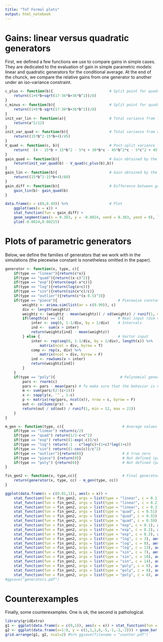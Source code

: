 ```yaml
---
title: "ToT Formal plots"
output: html_notebook
---
```



# Gains: linear versus quadratic generators

First, we defined a few functions we use to compare gains in simple cases. They are dedicated to the evaluation of gain in simple parametric models: linear and quadratic generators for the conditional average. At the end of the chunck, we compare the relative gains from one generator to another under an iso-variance constraint.

```r
c_plus <- function(b){                          # Split point for quadratic generator (1)
    return((1+6*b+sqrt(17-36*b+36*b^2))/8)
}
c_minus <- function(b){                         # Split point for quadratic generator (2)
    return((1+6*b-sqrt(17-36*b+36*b^2))/8)
}
init_var_lin <- function(a){                    # Total variance from linear generator
    return(a^2/12)
}
init_var_quad <- function(b){                   # Total variance from quadratic generator
    return((15*b^2-15*b+4)/45)
}
V_quad <- function(c, b){                       # Post-split variance for the quadratic generator
    return(  (4 - 15*b + 15*b^2 - 5*c + 30*b*c - 45*b^2*c - 5*c^2 + 45*b^2*c^2 + 5*c^3 - 30*b*c^3 + 5*c^4)/45)
}
gain_quad <- function(b){                       # Gain obtained by the quadratic generator
    return(init_var_quad(b) - V_quad(c_plus(b),b))
}
gain_lin <- function(b){                        # Gain obtained by the linear generator under iso-variance
    return((15*b^2-15*b+4)/60)
}
gain_diff <- function(b){                       # Difference between gains
    gain_lin(b)- gain_quad(b)
}

data.frame(x = c(0,0.49)) %>%                   # Plot
    ggplot(aes(x = x)) + 
    stat_function(fun = gain_diff) +
    geom_segment(aes(x = 0.383, y = -0.0024, xend = 0.383, yend = 0), linetype = 2) +
    ylim(-0.0024,0.00215)
```


# Plots of parametric generators

Below, we define the families of generators that we work with in the simulations (the piecewise constant is nonetheless omitted in the paper).

```r
generator <- function(x, type, c){
    if(type == "linear"){return(c*x)}
    if(type == "quad"){return((x-c)^2)}
    if(type == "exp"){return(exp(-x*c))}
    if(type == "log"){return(log(x+c))}
    if(type == "sin"){return(sin(x*c)/c)}
    if(type == "outlier"){return(c*(x-0.5)^3)}
    if(type == "piece"){                            # Piecewise constant
        weightz <- arima.sim(list(ar = c(0.99)), c)
        div <- length(weightz)
        weightz <- (weightz - mean(weightz)) / sd(weightz) / runif(1, min = 8, max = 13)
        if(length(x) == 1){                         # Real input (dim = 1)
            inter <- seq(0, 1-1/div, by = 1/div)    # Intervals
            ind <-  sum(x > inter)
            return(weightz[ind] - mean(weightz))
        } else {                                    # Vector input
            inter <- rep(seq(0, 1-1/div, by = 1/div), length(x)) %>%
                matrix(ncol = div, byrow = T)
            comp <- rep(x, div) %>%
                matrix(ncol = div, byrow = F)
            ind <- rowSums(x > inter)
            return(weightz[ind])
        }
    }
    if(type == "poly"){                              # Polynomial generator
        pars <- rnorm(c) 
        pars <- pars - mean(pars) # To make sure that the behavior is not too montonous
        m <- sum(pars/(2:(c+1)))
        x <- sapply(x, `^`, 1:c)
        p <- matrix(rep(pars, ncol(x)), nrow = c, byrow = F)
        out <- colSums(p*x) - m
        return(out / sd(out) / runif(1, min = 12, max = 21))
    }
}

m_gen <- function(type, c){                           # Average values
    if(type == "linear") return(c/2) 
    if(type == "quad") return(1/3-c+c^2)
    if(type == "exp") return((1-exp(-c))/c)
    if(type == "log") return(-1 - c*log(c)+(1+c)*log(1+c))
    if(type == "sin") return((1-cos(c))/c^2)
    if(type == "outlier"){return(0)}                  # A true zero
    if(type == "piece") {return(0)}                   # Not defined (parameter dependent)
    if(type == "poly") {return(0)}                    # Not defined (parameter dependent)
}

fin_gen2 <- function(x, type,cc){                     # Final generator: with mean retrieved
    return(generator(x, type, cc) - m_gen(type, cc))
}

ggplot(data.frame(x = c(0.01,1)), aes(x = x)) +
    stat_function(fun = fin_gen2, args = list(type = "linear", c = 0.1), aes(color = "linear")) +
    stat_function(fun = fin_gen2, args = list(type = "linear", c = 0.2), aes(color = "linear")) +
    stat_function(fun = fin_gen2, args = list(type = "linear", c = 0.3), aes(color = "linear")) +
    stat_function(fun = fin_gen2, args = list(type = "quad", c = 0.51), aes(color = "quad")) +
    stat_function(fun = fin_gen2, args = list(type = "quad", c = 0.55), aes(color = "quad")) +
    stat_function(fun = fin_gen2, args = list(type = "quad", c = 0.59), aes(color = "quad")) +
    stat_function(fun = fin_gen2, args = list(type = "exp", c = 0.1), aes(color = "exp")) +
    stat_function(fun = fin_gen2, args = list(type = "exp", c = 0.2), aes(color = "exp")) +
    stat_function(fun = fin_gen2, args = list(type = "exp", c = 0.3), aes(color = "exp")) +
    stat_function(fun = fin_gen2, args = list(type = "log", c = 3), aes(color = "log")) +
    stat_function(fun = fin_gen2, args = list(type = "log", c = 8), aes(color = "log")) +
    stat_function(fun = fin_gen2, args = list(type = "log", c = 13), aes(color = "log")) +
    stat_function(fun = fin_gen2, args = list(type = "sin", c = 7), aes(color = "sin")) +
    stat_function(fun = fin_gen2, args = list(type = "sin", c = 10), aes(color = "sin")) +
    stat_function(fun = fin_gen2, args = list(type = "sin", c = 14), aes(color = "sin")) +
    stat_function(fun = fin_gen2, args = list(type = "poly", c = 6), aes(color = "poly")) +
    stat_function(fun = fin_gen2, args = list(type = "poly", c = 6), aes(color = "poly")) +
    stat_function(fun = fin_gen2, args = list(type = "poly", c = 6), aes(color = "poly")) 
#ggsave("generators.pdf")
```


# Counterexamples

Finally, some counterexamples. One is ok, the second is pathological.

```r
library(gridExtra)
g1 <- ggplot(data.frame(x = c(0,1)), aes(x = x)) + stat_function(fun = function(x) (x-0.5)^3) 
g2 <- ggplot(data.frame(x=1:8, y = c(1,1,2,6,-5,-1,-2,-2))) + geom_bar(aes(x = x, y = y/10), stat = "identity")
grid.arrange(g1, g2, ncol=2) #%>% ggsave(filename = "counter.pdf")
```

